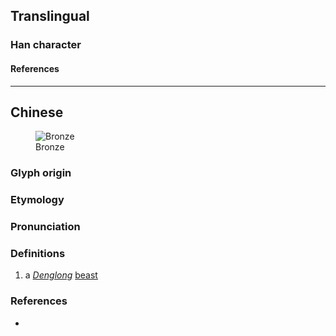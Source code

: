 {{character info}}
==Translingual==

===Han character===
{{Han char|rn=94|rad=犬|as=04|sn=7|four=42210|canj=KHNDU|ids=⿰犭孔}}

====References====
{{Han ref|kx=0707.050|dkj=20271|dj=1119.220|hdz=21338.020|uh=72BC}}

----

==Chinese==
{{zh-forms}}
{{zh-wp|zh|lzh|en:Denglong}}
[[File:Wangtianhou.jpg|thumb|Bronze {{lang|zh|犼}}]]

===Glyph origin===
{{Han compound|犬|孔|alt1=犭|t1=canine|c1=s|c2=p|ls=psc}}

===Etymology===
{{rfe|zh|Compare {{zh-m|吼}}}}

===Pronunciation===
{{zh-pron
|m=hǒu
|c=hau3,hau2
|j=
|mc=
|oc=
|cat=n
}}

===Definitions===
{{zh-hanzi}}

# {{lb|zh|Chinese mythology}} a ''[[w:Denglong|Denglong]]'' [[beast]]
#: {{zh-syn|蹬龍|望天吼|朝天吼}}

===References===
* {{R:yue:Jyutjam}}

{{zh-cat|Mythological creatures}}
